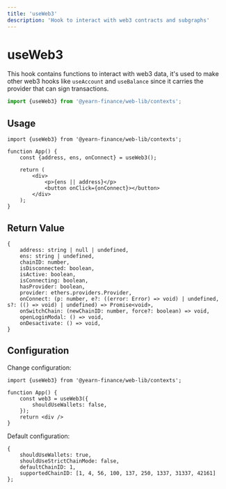 ```yaml
---
title: 'useWeb3'
description: 'Hook to interact with web3 contracts and subgraphs'
---
```


# useWeb3
This hook contains functions to interact with web3 data, it's used to make other web3 hooks like `useAccount` and `useBalance` since it carries the provider that can sign transactions.

```ts
import {useWeb3} from '@yearn-finance/web-lib/contexts';
```

## Usage

```tsx
import {useWeb3} from '@yearn-finance/web-lib/contexts';

function App() { 
	const {address, ens, onConnect} = useWeb3();

	return (
		<div>
			<p>{ens || address}</p>
			<button onClick={onConnect}></button>
		</div>
	);
}
```

## Return Value

```tsx
{
	address: string | null | undefined,
	ens: string | undefined,
	chainID: number,
	isDisconnected: boolean,
	isActive: boolean,
	isConnecting: boolean,
	hasProvider: boolean,
	provider: ethers.providers.Provider,
	onConnect: (p: number, e?: ((error: Error) => void) | undefined, s?: (() => void) | undefined) => Promise<void>,
	onSwitchChain: (newChainID: number, force?: boolean) => void,
	openLoginModal: () => void,
	onDesactivate: () => void,
}
```

## Configuration

Change configuration:

```tsx
import {useWeb3} from '@yearn-finance/web-lib/contexts';

function App() { 
	const web3 = useWeb3({
		shouldUseWallets: false,
	});
	return <div />
}
```

Default configuration:

```tsx
{
	shouldUseWallets: true,
	shouldUseStrictChainMode: false,
	defaultChainID: 1,
	supportedChainID: [1, 4, 56, 100, 137, 250, 1337, 31337, 42161]
};
```